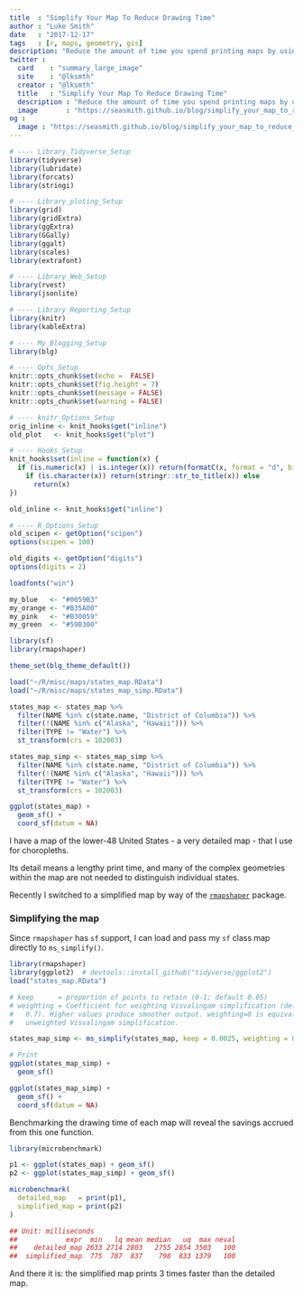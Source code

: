 ```yaml
---
title  : "Simplify Your Map To Reduce Drawing Time"
author : "Luke Smith"
date   : "2017-12-17"
tags   : [r, maps, geometry, gis]
description: "Reduce the amount of time you spend printing maps by using one simple function."
twitter :
  card    : "summary_large_image"
  site    : "@lksmth"
  creator : "@lksmth"
  title   : "Simplify Your Map To Reduce Drawing Time"
  description : "Reduce the amount of time you spend printing maps by using one simple function."
  image       : "https://seasmith.github.io/blog/simplify_your_map_to_reduce_drawing_time_files/figure-html/show_example-1.png"
og :
  image : "https://seasmith.github.io/blog/simplify_your_map_to_reduce_drawing_time_files/figure-html/show_example-1.png"
---
```

  
```r
# ---- Library_Tidyverse_Setup
library(tidyverse)
library(lubridate)
library(forcats)
library(stringi)

# ---- Library_ploting_Setup
library(grid)
library(gridExtra)
library(ggExtra)
library(GGally)
library(ggalt)
library(scales)
library(extrafont)

# ---- Library_Web_Setup
library(rvest)
library(jsonlite)

# ---- Library_Reporting_Setup
library(knitr)
library(kableExtra)

# ---- My_Blogging_Setup
library(blg)
```

```r
# ---- Opts_Setup
knitr::opts_chunk$set(echo =  FALSE)
knitr::opts_chunk$set(fig.height = 7)
knitr::opts_chunk$set(message = FALSE)
knitr::opts_chunk$set(warning = FALSE)
```

```r
# ---- knitr_Options_Setup
orig_inline <- knit_hooks$get("inline")
old_plot   <- knit_hooks$get("plot")

# ---- Hooks_Setup
knit_hooks$set(inline = function(x) {
  if (is.numeric(x) | is.integer(x)) return(formatC(x, format = "d", big.mark = ",")) else
    if (is.character(x)) return(stringr::str_to_title(x)) else
      return(x)
})

old_inline <- knit_hooks$get("inline")
```

```r
# ---- R_Options_Setup
old_scipen <- getOption("scipen")
options(scipen = 100)

old_digits <- getOption("digits")
options(digits = 2)
```

```r
loadfonts("win")

my_blue   <- "#0059B3"
my_orange <- "#B35A00"
my_pink   <- "#B30059"
my_green  <- "#59B300"
```

<!-- Extra setup -->
  
```r
library(sf)
library(rmapshaper)
```

```r
theme_set(blg_theme_default())
```

```r
load("~/R/misc/maps/states_map.RData")
load("~/R/misc/maps/states_map_simp.RData")

states_map <- states_map %>%
  filter(NAME %in% c(state.name, "District of Columbia")) %>%
  filter(!(NAME %in% c("Alaska", "Hawaii"))) %>%
  filter(TYPE != "Water") %>%
  st_transform(crs = 102003)

states_map_simp <- states_map_simp %>%
  filter(NAME %in% c(state.name, "District of Columbia")) %>%
  filter(!(NAME %in% c("Alaska", "Hawaii"))) %>%
  filter(TYPE != "Water") %>%
  st_transform(crs = 102003)
```

<!-- Begin writing -->

```r
ggplot(states_map) +
  geom_sf() +
  coord_sf(datum = NA)
```

I have a map of the lower-48 United States - a very detailed map - that I use for choropleths.

Its detail means a lengthy print time, and many of the complex geometries within the map are not needed to distinguish individual states.

Recently I switched to a simplified map by way of the [`rmapshaper`](https://CRAN.R-project.org/package=rmapshaper) package.

### Simplifying the map

Since `rmapshaper` has `sf` support, I can load and pass my `sf` class map directly to `ms_simplify()`.

```r
library(rmapshaper)
library(ggplot2)  # devtools::install_github("tidyverse/ggplot2")
load("states_map.RData")

# keep      = proportion of points to retain (0-1; default 0.05)
# weighting = Coefficient for weighting Visvalingam simplification (default is
#   0.7). Higher values produce smoother output. weighting=0 is equivalent to
#   unweighted Visvalingam simplification.

states_map_simp <- ms_simplify(states_map, keep = 0.0025, weighting = 0.9)

# Print
ggplot(states_map_simp) +
  geom_sf()
```

```r
ggplot(states_map_simp) +
  geom_sf() +
  coord_sf(datum = NA)
```

Benchmarking the drawing time of each map will reveal the savings accrued from this one function.

```r
library(microbenchmark)

p1 <- ggplot(states_map) + geom_sf()
p2 <- ggplot(states_map_simp) + geom_sf()

microbenchmark(
  detailed_map   = print(p1),
  simplified_map = print(p2)
)
```

```r
## Unit: milliseconds
##            expr  min   lq mean median   uq  max neval
##    detailed_map 2633 2714 2803   2755 2854 3503   100
##  simplified_map  775  787  837    798  833 1379   100
```

And there it is: the simplified map prints 3 times faster than the detailed map.
